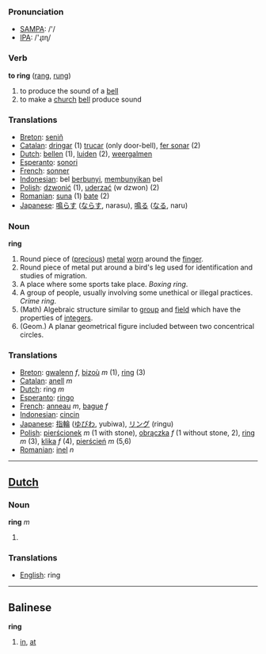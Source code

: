 === Pronunciation ===
*[[w:SAMPA|SAMPA]]: /'/
*[[w:IPA|IPA]]: /'ɻɪɳ/

=== Verb ===

'''to ring''' ([[rang]], [[rung]])

# to produce the sound of a [[bell]]
# to make a [[church]] [[bell]] produce sound


=== Translations ===
*[[Breton]]: [[seniñ]]
*[[Catalan]]: [[dringar]] (1) [[trucar]] (only door-bell), [[fer sonar]] (2)
*[[Dutch]]: [[bellen]] (1), [[luiden]] (2), [[weergalmen]]
*[[Esperanto]]: [[sonori]]
*[[French]]: [[sonner]]
*[[Indonesian]]: bel [[bunyi|berbunyi]], [[bunyi|membunyikan]] bel
*[[Polish]]: [[dzwonić]] (1), [[uderzać]] (w dzwon) (2) 
*[[Romanian]]: [[suna]] (1) [[bate]] (2)
*[[Japanese]]: [[鳴らす]] ([[ならす]], narasu), [[鳴る]] ([[なる]], naru)

=== Noun ===

'''ring'''

# Round piece of ([[precious]]) [[metal]] [[worn]] around the [[finger]].
# Round piece of metal put around a bird's leg used for identification and studies of migration.
# A place where some sports take place. ''Boxing ring''.
# A group of people, usually involving some unethical or illegal practices. ''Crime ring''.
# (Math) Algebraic structure similar to [[group]] and [[field]] which have the properties of [[integer]]s.
# (Geom.) A planar geometrical figure included between two concentrical circles.

=== Translations ===
*[[Breton]]: [[gwalenn]] ''f'', [[bizoù]] ''m'' (1), [[ring]] (3)
*[[Catalan]]: [[anell]] ''m''
*[[Dutch]]: ring ''m''
*[[Esperanto]]: [[ringo]]
*[[French]]: [[anneau]] ''m'', [[bague]] ''f''
*[[Indonesian]]: [[cincin]]
*[[Japanese]]: [[指輪]] ([[ゆびわ]], yubiwa), [[リング]] (ringu)
*[[Polish]]: [[pierścionek]] ''m'' (1 with stone), [[obrączka]] ''f'' (1 without stone, 2), [[ring]] ''m'' (3), [[klika]] ''f'' (4), [[pierścień]] ''m'' (5,6)
*[[Romanian]]: [[inel]] ''n''
----

==[[Dutch]] ==

=== Noun ===

'''ring''' ''m''

# 

=== Translations ===
*[[English]]: ring

----

==Balinese==
'''ring'''
# [[in]], [[at]]